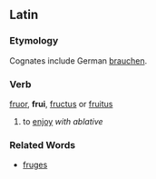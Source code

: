==Latin==
===Etymology===
Cognates include German [[brauchen]].
===Verb===
[[fruor]], '''frui''', [[fructus]] or [[fruitus]]

#to [[enjoy]] ''with ablative''
===Related Words===
*[[fruges]]